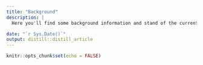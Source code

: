 ```yaml
---
title: "Background"
description: |
  Here you'll find some background information and stand of the current available literature on my topic.

date: "`r Sys.Date()`"
output: distill::distill_article
---
```


```r
knitr::opts_chunk$set(echo = FALSE)
```






